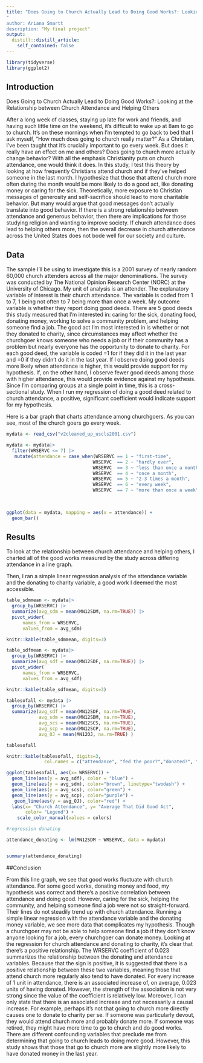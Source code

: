 ```yaml
---
title: "Does Going to Church Actually Lead to Doing Good Works?: Looking at the Relationship between Church Attendance and Helping Others"
"
author: Ariana Smartt
description: "My final project"
output:
  distill::distill_article:
    self_contained: false
---
```

```r
library(tidyverse)
library(ggplot2)
```


## Introduction

Does Going to Church Actually Lead to Doing Good Works?: Looking at the Relationship between Church Attendance and Helping Others

After a long week of classes, staying up late for work and friends, and having such little time on the weekend, it’s difficult to wake up at 8am to go to church. It’s on these mornings when I’m tempted to go back to bed that I ask myself, “How much does going to church really matter?” As a Christian, I’ve been taught that it’s crucially important to go every week. But does it really have an effect on me and others? Does going to church more actually change behavior? With all the emphasis Christianity puts on church attendance, one would think it does. In this study, I test this theory by looking at how frequently Christians attend church and if they’ve helped someone in the last month. I hypothesize that those that attend church more often during the month would be more likely to do a good act, like donating money or caring for the sick. Theoretically, more exposure to Christian messages of generosity and self-sacrifice should lead to more charitable behavior. But many would argue that good messages don’t actually translate into good behavior. If there is a strong relationship between attendance and generous behavior, then there are implications for those studying religion and wanting to improve society. If church attendance does lead to helping others more, then the overall decrease in church attendance across the United States does not bode well for our society and culture.


## Data

The sample I’ll be using to investigate this is a 2001 survey of nearly random 60,000 church attenders across all the major denominations. The survey was conducted by The National Opinion Research Center (NORC) at the University of Chicago. My unit of analysis is an attender. The explanatory variable of interest is their church attendance. The variable is coded from 1 to 7, 1 being not often to 7 being more than once a week. My outcome variable is whether they report doing good deeds. There are 5 good deeds this study measured that I’m interested in:  caring for the sick, donating food, donating money, working to solve a community problem, and helping someone find a job. The good act I’m most interested in is whether or not they donated to charity, since circumstances may affect whether the churchgoer knows someone who needs a job or if their community has a problem but nearly everyone has the opportunity to donate to charity. For each good deed, the variable is coded =1 for if they did it in the last year and =0 if they didn’t do it in the last year. If I observe doing good deeds more likely when attendance is higher, this would provide support for my hypothesis. If, on the other hand, I observe fewer good deeds among those with higher attendance, this would provide evidence against my hypothesis. Since I’m comparing groups at a single point in time, this is a cross-sectional study. When I run my regression of doing a good deed related to church attendance, a positive, significant coefficient would indicate support for my hypothesis. 

Here is a bar graph that charts attendance among churchgoers. As you can see, most of the church goers go every week. 




```r

mydata <- read_csv("v2cleaned_up_uscls2001.csv")

mydata <- mydata|>
  filter(WRSERVC <= 7) |>
   mutate(attendance = case_when(WRSERVC == 1 ~ "first-time",
                                WRSERVC  == 2 ~ "hardly ever",
                                WRSERVC  == 3 ~ "less than once a month",
                                WRSERVC  == 4 ~ "once a month",
                                WRSERVC  == 5 ~ "2-3 times a month",
                                WRSERVC  == 6 ~ "every week",
                                WRSERVC  == 7 ~ "more than once a week"))
          
          

ggplot(data = mydata, mapping = aes(x = attendance)) +
  geom_bar()


```

## Results

To look at the relationship between church attendance and helping others, I charted all of the good works measured by the study across differing attendance in a line graph.

Then, I ran a simple linear regression analysis of the attendance variable and the donating to charity variable, a good work I deemed the most accessible.



```r

table_sdmmean <- mydata|> 
  group_by(WRSERVC) |>
  summarize(avg_sdm = mean(MN12SDM, na.rm=TRUE)) |>
  pivot_wider(
      names_from = WRSERVC,
      values_from = avg_sdm)

knitr::kable(table_sdmmean, digits=3)

table_sdfmean <- mydata|> 
  group_by(WRSERVC) |>
  summarize(avg_sdf = mean(MN12SDF, na.rm=TRUE)) |>
  pivot_wider(
      names_from = WRSERVC,
      values_from = avg_sdf)

knitr::kable(table_sdfmean, digits=3)

tablesofall <- mydata |>
  group_by(WRSERVC) |>
  summarize(avg_sdf = mean(MN12SDF, na.rm=TRUE),
            avg_sdm = mean(MN12SDM, na.rm=TRUE),
            avg_scs = mean(MN12SCS, na.rm=TRUE),
            avg_scp = mean(MN12SCP, na.rm=TRUE),
            avg_OJ = mean(MN12OJ, na.rm=TRUE) ) 

tablesofall

knitr::kable(tablesofall, digits=3,
              col.names = c("attendance", "fed the poor?","donated?", "cared for sick?", "community", "job?"))


```

```r


ggplot(tablesofall, aes(x= WRSERVC)) + 
  geom_line(aes(y = avg_sdf), color = "blue") + 
  geom_line(aes(y = avg_sdm), color="brown", linetype="twodash") +
  geom_line(aes(y = avg_scs), color="green") +
  geom_line(aes(y = avg_scp), color="purple") +
   geom_line(aes(y = avg_OJ), color="red") +
  labs(x= "Church Attendance", y= "Average That Did Good Act",
       color= "Legend") +
    scale_color_manual(values = colors)

```
       
       
```r
#regression donating

attendance_donating <- lm(MN12SDM ~ WRSERVC, data = mydata)


summary(attendance_donating)
```

##Conclusion

From this line graph, we see that good works fluctuate with church attendance. For some good works, donating money and food, my hypothesis was correct and there's a positive correlation between attendance and doing good. However, caring for the sick, helping the community, and helping someone find a job were not so straight-forward. Their lines do not steadily trend up with church attendance. Running a simple linear regression with the attendance variable and the donating money variable, we see more data that complicates my hypothesis. Though a churchgoer may not be able to help someone find a job if they don’t know anyone looking for a job, every churchgoer can donate money. Looking at the regression for church attendance and donating to charity, it’s clear that there’s a positive relationship. The WRSERVC coefficient of 0.023 summarizes the relationship between the donating and attendance variables. Because that the sign is positive, it is suggested that there is a positive relationship between these two variables, meaning those that attend church more regularly also tend to have donated. For every increase of 1 unit in attendance, there is an associated increase of, on average, 0.023 units of having donated. However, the strength of the association is not very strong since the value of the coefficient is relatively low. Moreover, I can only state that there is an associated increase and not necessarily a causal increase. For example, perhaps it’s not that going to church more directly causes one to donate to charity per se. If someone was particularly devout, they would attend church more and probably donate more. If someone was retired, they might have more time to go to church and do good works. There are different confounding variables that preclude me from determining that going to church leads to doing more good. However, this study shows that those that go to church more are slightly more likely to have donated money in the last year. 






